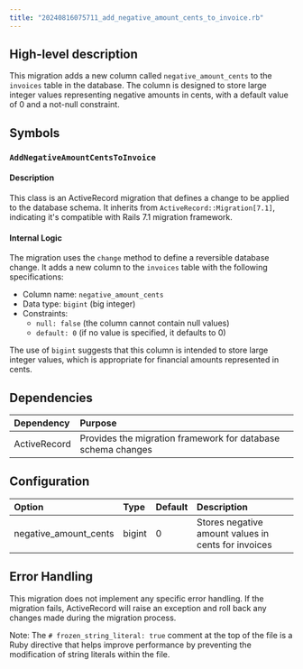 ```yaml
---
title: "20240816075711_add_negative_amount_cents_to_invoice.rb"
---
```


## High-level description
This migration adds a new column called `negative_amount_cents` to the `invoices` table in the database. The column is designed to store large integer values representing negative amounts in cents, with a default value of 0 and a not-null constraint.

## Symbols

### `AddNegativeAmountCentsToInvoice`
#### Description
This class is an ActiveRecord migration that defines a change to be applied to the database schema. It inherits from `ActiveRecord::Migration[7.1]`, indicating it's compatible with Rails 7.1 migration framework.

#### Internal Logic
The migration uses the `change` method to define a reversible database change. It adds a new column to the `invoices` table with the following specifications:
- Column name: `negative_amount_cents`
- Data type: `bigint` (big integer)
- Constraints: 
  - `null: false` (the column cannot contain null values)
  - `default: 0` (if no value is specified, it defaults to 0)

The use of `bigint` suggests that this column is intended to store large integer values, which is appropriate for financial amounts represented in cents.

## Dependencies
| Dependency | Purpose |
|:-----------|:--------|
| ActiveRecord | Provides the migration framework for database schema changes |

## Configuration
| Option | Type | Default | Description |
|:-------|:-----|:--------|:------------|
| negative_amount_cents | bigint | 0 | Stores negative amount values in cents for invoices |

## Error Handling
This migration does not implement any specific error handling. If the migration fails, ActiveRecord will raise an exception and roll back any changes made during the migration process.

Note: The `# frozen_string_literal: true` comment at the top of the file is a Ruby directive that helps improve performance by preventing the modification of string literals within the file.